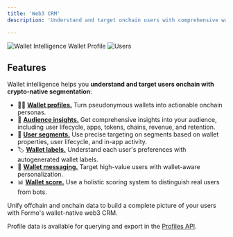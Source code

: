 ```yaml
---
title: 'Web3 CRM'
description: 'Understand and target onchain users with comprehensive wallet intelligence features including wallet profiles, audience insights, segmentation, labels, scoring, and messaging.'

---
```


<Frame caption="View a detailed profile of a user's wallet address.">
	<img src="/images/screenshots/wallet-profile-activity.png" alt="Wallet Intelligence Wallet Profile" />
</Frame>

<Frame caption="Get a complete view of your users.">
	<img src="/images/users.png" alt="Users" />
</Frame>

## Features

Wallet intelligence helps you **understand and target users onchain with crypto-native segmentation**: 

- 🕵️‍♀️ <a href="/features/wallet-intelligence/wallet-profiles">**Wallet profiles.**</a> Turn pseudonymous wallets into actionable onchain personas.
- 👥 <a href="/features/wallet-intelligence/audience-insights">**Audience insights.**</a> Get comprehensive insights into your audience, including user lifecycle, apps, tokens, chains, revenue, and retention.
- 🤩 <a href="/features/wallet-intelligence/segments">**User segments.**</a> Use precise targeting on segments based on wallet properties, user lifecycle, and in-app activity.
- 🏷️ <a href="/features/wallet-intelligence/wallet-labels">**Wallet labels.**</a> Understand each user's preferences with autogenerated wallet labels.
- 💬 <a href="/features/wallet-intelligence/wallet-messaging">**Wallet messaging.**</a> Target high-value users with wallet-aware personalization.
- 📊 <a href="/features/wallet-intelligence/wallet-score">**Wallet score.**</a> Use a holistic scoring system to distinguish real users from bots.

Unify offchain and onchain data to build a complete picture of your users with Formo's wallet-native web3 CRM.

Profile data is available for querying and export in the [Profiles API](/api-reference/overview#wallet-profile-api).